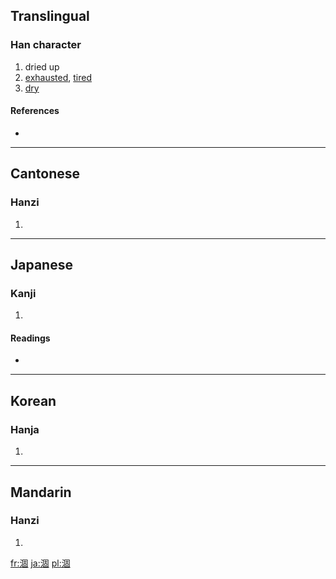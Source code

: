 {{also|凅}}
==Translingual==

===Han character===
{{Han char|rn=85|rad=水|as=08|sn=11|four=3610<sub>0</sub>|canj=水田十口 (EWJR)}}

# dried up
# [[exhausted]], [[tired]]
# [[dry]]

====References====
* {{Han ref|kx=0628.190|dkj=17601|dj=1030.100|hdz=31650.020|uh=6DB8|ud=28088|bh=B255|bd=45653}}

----

==Cantonese==

===Hanzi===
{{yue-hanzi|jyut=|y=kok3}}

# {{defn|Cantonese|sort=水08}}

----

==Japanese==

===Kanji===
{{ja-kanji|grade=|rs=水08}}

# {{defn|Japanese|sort=水08}}

====Readings====
* {{ja-readings|on=[[こ]] (ko), [[かく]] (kaku)|kun=[[かれる]] (kareru)}}

----

==Korean==

===Hanja===
{{ko-hanja|hangeul=[[후]], [[학]]|eumhun=|rv=hu, hak|mr=hu, hak|y=hwu, hak}}

# {{defn|Korean|sort=水08}}

----

==Mandarin==

===Hanzi===
{{cmn-hanzi|pin=[[hào]] ([[hao4]]), [[hé]] ([[he2]])|wg=hao<sup>4</sup>, ho<sup>2</sup>}}

# {{defn|Mandarin|sort=水08}}

[[fr:涸]]
[[ja:涸]]
[[pl:涸]]